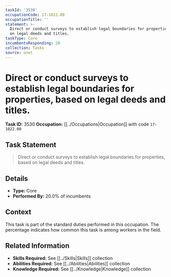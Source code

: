 ```yaml
---
taskId: '3530'
occupationCode: 17-1022.00
occupationTitle: ''
statement: >-
  Direct or conduct surveys to establish legal boundaries for properties, based
  on legal deeds and titles.
taskType: Core
incumbentsResponding: 20
collection: Tasks
source: onet
---
```

# Direct or conduct surveys to establish legal boundaries for properties, based on legal deeds and titles.

**Task ID:** 3530
**Occupation:** [[../Occupations|Occupation]] with code `17-1022.00`

## Task Statement

> Direct or conduct surveys to establish legal boundaries for properties, based on legal deeds and titles.

## Details

- **Type:** Core
- **Performed By:** 20.0% of incumbents

## Context

This task is part of the standard duties performed in this occupation. The percentage indicates how common this task is among workers in the field.

## Related Information

- **Skills Required:** See [[../Skills|Skills]] collection
- **Abilities Required:** See [[../Abilities|Abilities]] collection
- **Knowledge Required:** See [[../Knowledge|Knowledge]] collection
